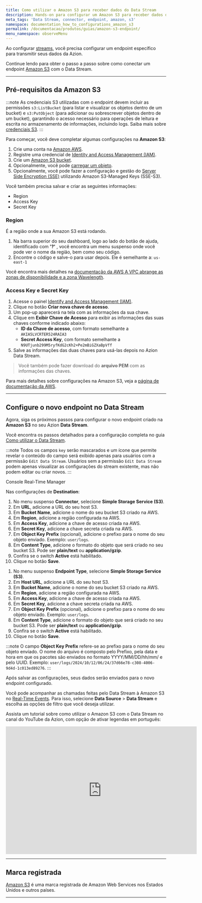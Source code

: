 ```yaml
---
title: Como utilizar o Amazon S3 para receber dados do Data Stream
description: Hands-on para configurar um Amazon S3 para receber dados do Data Stream.
meta_tags: 'Data Stream, connector, endpoint, amazon, s3'
namespace: documentation_how_to_configurations_amazon_s3
permalink: /documentacao/produtos/guias/amazon-s3-endpoint/
menu_namespace: observeMenu
---
```




Ao configurar [streams](/pt-br/documentacao/produtos/observe/data-stream/), você precisa configurar um endpoint específico para transmitir seus dados da Azion.

Continue lendo para obter o passo a passo sobre como conectar um endpoint [Amazon S3](https://aws.amazon.com/s3/) com o Data Stream.

---

## Pré-requisitos da Amazon S3

:::note
As credenciais S3 utilizadas com o endpoint devem incluir as permissões `s3:ListBucket` (para listar e visualizar os objetos dentro de um bucket) e `s3:PutObject` (para adicionar ou sobrescrever objetos dentro de um bucket), garantindo o acesso necessário para operações de leitura e escrita no armazenamento de informações, incluindo logs. Saiba mais sobre [credenciais S3](/pt-br/documentacao/produtos/store/storage/s3-protocol-para-edge-storage/).
:::

Para começar, você deve completar algumas configurações na **Amazon S3**:

1. Crie uma conta na [Amazon AWS](https://portal.aws.amazon.com/billing/signup).
2. Registre uma credencial de [Identity and Access Management (IAM)](https://docs.aws.amazon.com/AmazonS3/latest/userguide/setting-up-s3.html#create-an-iam-user-gsg).
3. Crie um [Amazon S3 bucket](https://docs.aws.amazon.com/AmazonS3/latest/userguide/creating-bucket.html).
4. Opcionalmente, você pode [carregar um objeto](https://docs.aws.amazon.com/AmazonS3/latest/userguide/uploading-an-object-bucket.html).
5. Opcionalmente, você pode fazer a configuração e gestão do [Server Side Encryption (SSE)](https://docs.aws.amazon.com/AmazonS3/latest/userguide/serv-side-encryption.html) utilizando Amazon S3-Managed Keys (SSE-S3).

Você também precisa salvar e criar as seguintes informações:

- Region
- Access Key
- Secret Key

### Region

É a região onde a sua Amazon S3 está rodando.

1. Na barra superior do seu dashboard, logo ao lado do botão de ajuda, identificado com **'?'** , você encontra um menu suspenso onde você pode ver o nome da região, bem como seu código.
2. Encontre o código e salve-o para usar depois. Ele é semelhante a: `us-east-1`

Você encontra mais detalhes na [documentação da AWS A VPC abrange as zonas de disponibilidade e a zona Wavelength](https://docs.aws.amazon.com/pt_br/AWSEC2/latest/UserGuide/using-regions-availability-zones.html).

### Access Key e Secret Key

1. Acesse o painel [Identify and Access Management (IAM)](https://us-east-1.console.aws.amazon.com/iam/home#/security_credentials$access_key).
2. Clique no botão **Criar nova chave de acesso**.
3. Um pop-up aparecerá na tela com as informações da sua chave.
4. Clique em **Exibir Chave de Acesso** para exibir as informações das suas chaves conforme indicado abaixo:
   - **ID da Chave de acesso**, com formato semelhante a `AKIA5LVCRTER524RAIA3`
   - **Secret Access Key**, com formato semelhante a `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`
5. Salve as informações das duas chaves para usá-las depois no Azion Data Stream.

> Você também pode fazer download do **arquivo PEM** com as informações das chaves.

Para mais detalhes sobre configurações na Amazon S3, veja a [página de documentação da AWS](https://docs.aws.amazon.com/AmazonS3/latest/userguide/Welcome.html).

---

## Configure o novo endpoint no Data Stream

Agora, siga os próximos passos para configurar o novo endpoint criado na **Amazon S3** no seu Azion **Data Stream**.

Você encontra os passos detalhados para a configuração completa no guia [Como utilizar o Data Stream](/pt-br/documentacao/produtos/guias/como-usar-data-stream/).

:::note
Todos os campos `key` serão mascarados e um ícone que permite revelar o conteúdo do campo será exibido apenas para usuários com a permissão `Edit Data Stream`. Usuários sem a permissão `Edit Data Stream` podem apenas visualizar as configurações do stream existente, mas não podem editar ou criar novos.
:::

<Tabs client:visible>
    <Fragment slot="tab.console">Console</Fragment>
    <Fragment slot="tab.rtm">Real-Time Manager</Fragment>

<Fragment slot="panel.console">

Nas configurações de **Destination**:

1. No menu suspenso **Connector**, selecione **Simple Storage Service (S3)**.
2. Em **URL**, adicione a URL do seu host S3.
3. Em **Bucket Name**, adicione o nome do seu bucket S3 criado na AWS.
4. Em **Region**, adicione a região configurada na AWS.
5. Em **Access Key**, adicione a chave de acesso criada na AWS.
6. Em **Secret Key**, adicione a chave secreta criada na AWS.
7. Em **Object Key Prefix** (opcional), adicione o prefixo para o nome do seu objeto enviado. Exemplo: `user/logs`.
8. Em **Content Type**, adicione o formato do objeto que será criado no seu bucket S3. Pode ser **plain/text** ou **application/gzip**.
9. Confira se o switch **Active** está habilitado.
10. Clique no botão **Save**.

</Fragment>

<Fragment slot="panel.rtm">

1. No menu suspenso **Endpoint Type**, selecione **Simple Storage Service (S3)**.
2. Em **Host URL**, adicione a URL do seu host S3.
3. Em **Bucket Name**, adicione o nome do seu bucket S3 criado na AWS.
4. Em **Region**, adicione a região configurada na AWS.
5. Em **Access Key**, adicione a chave de acesso criada na AWS.
6. Em **Secret Key**, adicione a chave secreta criada na AWS.
7. Em **Object Key Prefix** (opcional), adicione o prefixo para o nome do seu objeto enviado. Exemplo: `user/logs`.
8. Em **Content Type**, adicione o formato do objeto que será criado no seu bucket S3. Pode ser **plain/text** ou **application/gzip**.
9. Confira se o switch **Active** está habilitado.
10. Clique no botão **Save**.

</Fragment>
</Tabs>

:::note
O campo **Object Key Prefix** refere-se ao prefixo para o nome do seu objeto enviado. O nome do arquivo é composto pelo Prefixo, pela data e hora em que os pacotes são enviados no formato YYYY/MM/DD/hh/mm/ e pelo UUID. Exemplo: `user/logs/2024/10/12/06/24/37d66e78-c308-4006-9d4d-1c013ed89276`.
:::

Após salvar as configurações, seus dados serão enviados para o novo endpoint configurado.

Você pode acompanhar as chamadas feitas pelo Data⁠ Stream à Amazon S3 no [Real-Time Events](/pt-br/documentacao/produtos/observe/real-time-events/). Para isso, selecione **Data Source** > **Data Stream** e escolha as opções de filtro que você deseja utilizar.

Assista um tutorial sobre como utilizar o Amazon S3 com o Data Stream no canal do YouTube da Azion, com opção de ativar legendas em português:

<iframe
   src="https://www.youtube.com/embed/QJ0KPAaqJ9M"
   loading="lazy"
   width="600"
   height="400"
   title="Using Amazon S3 to receive data from Azion Data Stream"
   frameborder="0"
   allow="accelerometer; autoplay; clipboard-write; encrypted-media; gyroscope; picture-in-picture; web-share"
   allowfullscreen></iframe>

---

## Marca registrada

[Amazon S3](https://aws.amazon.com/s3/) é uma marca registrada de Amazon Web Services nos Estados Unidos e outros países.





---

